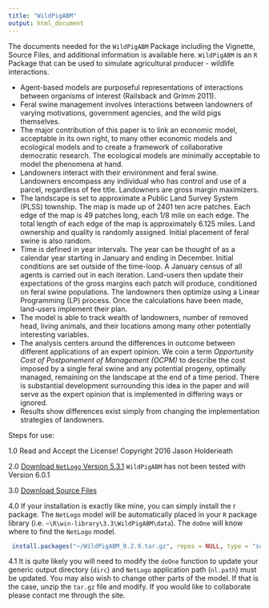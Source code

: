 ```yaml
---
title: "WildPigABM"
output: html_document
---
```

The documents needed for the `WildPigABM` Package including the Vignette, Source Files, and additional information is available here. `WildPigABM` is an `R` Package that can be used to simulate agricultural producer - wildlife interactions. 

* Agent-based models are purposeful representations of interactions between organisms of interest (Railsback and Grimm 2011).
* Feral swine management involves interactions between landowners of varying motivations, government agencies, and the wild pigs themselves. 
* The major contribution of this paper is to link an economic model, acceptable in its own right, to many other economic models and ecological models and to create a framework of collaborative democratic research. The ecological models are minimally acceptable to model the phenomena at hand.
* Landowners interact with their environment and feral swine. Landowners encompass any individual who has control and use of a parcel, regardless of fee title. Landowners are gross margin maximizers. 
* The landscape is set to approximate a Public Land Survey System (PLSS) township. The map is made up of 2401 ten acre patches. Each edge of the map is 49 patches long, each 1/8 mile on each edge. The total length of each edge of the map is approximately 6.125 miles. Land ownership and quality is randomly assigned. Initial placement of feral swine is also random.
* Time is defined in year intervals. The year can be thought of as a calendar year starting in January and ending in December. Initial conditions are set outside of the time-loop. A January census of all agents is carried out in each iteration. Land-users then update their expectations of the gross margins each patch will produce, conditioned on feral swine populations. The landowners then optimize using a Linear Programming (LP) process. Once the calculations have been made, land-users implement their plan.
* The model is able to track wealth of landowners, number of removed head, living animals, and their locations among many other potentially interesting variables. 
* The analysis centers around the differences in outcome between different applications of an expert opinion. We coin a term _Opportunity Cost of Postponement of Management (OCPM)_ to describe the cost imposed by a single feral swine and any potential progeny, optimally managed, remaining on the landscape at the end of a time period. There is substantial development surrounding this idea in the paper and will serve as the expert opinion that is implemented in differing ways or ignored.
* Results show differences exist simply from changing the implementation strategies of landowners. 


Steps for use:

1.0 Read and Accept the License! Copyright 2016 Jason Holderieath

2.0 [Download `NetLogo` Version 5.3.1](https://ccl.northwestern.edu/netlogo/download.shtml)
`WildPigABM` has not been tested with Version 6.0.1

3.0 [Download Source Files](https://github.com/jholderieath/website/raw/master/WildPigABM_0.2.9.tar.gz)

4.0 If your installation is exactly like mine, you can simply install the r package. The `NetLogo` model will be automatically placed in your `R` package library (i.e. `~\R\win-library\3.3\WildPigABM\data`). The `doOne` will know where to find the `NetLogo` model. 
```r
 install.packages("~/WildPigABM_0.2.9.tar.gz", repos = NULL, type = "source")
```

4.1  It is quite likely you will need to modify the `doOne` function to update your generic output directory (`dirc`) and `NetLogo` application path (`nl.path`) must be updated. You may also wish to change other parts of the model. If that is the case, unzip the `tar.gz` file and modify. If you would like to collaborate please contact me through the site.